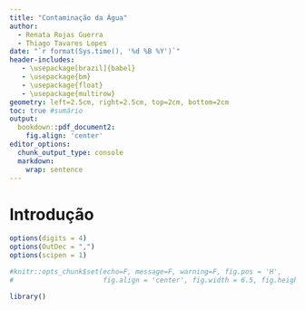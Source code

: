 ```yaml
---
title: "Contaminação da Água"
author:
  - Renata Rojas Guerra
  - Thiago Tavares Lopes
date: "`r format(Sys.time(), '%d %B %Y')`"
header-includes:
   - \usepackage[brazil]{babel}
   - \usepackage{bm}
   - \usepackage{float}
   - \usepackage{multirow}
geometry: left=2.5cm, right=2.5cm, top=2cm, bottom=2cm
toc: true #sumário
output:
  bookdown::pdf_document2:
    fig.align: 'center'
editor_options:
  chunk_output_type: console
  markdown: 
    wrap: sentence
--- 
```


# Introdução

```r
options(digits = 4)
options(OutDec = ",")
options(scipen = 1)

#knitr::opts_chunk$set(echo=F, message=F, warning=F, fig.pos = 'H', 
#                      fig.align = 'center', fig.width = 6.5, fig.height= 3.4) 

```

```r
library()
```

